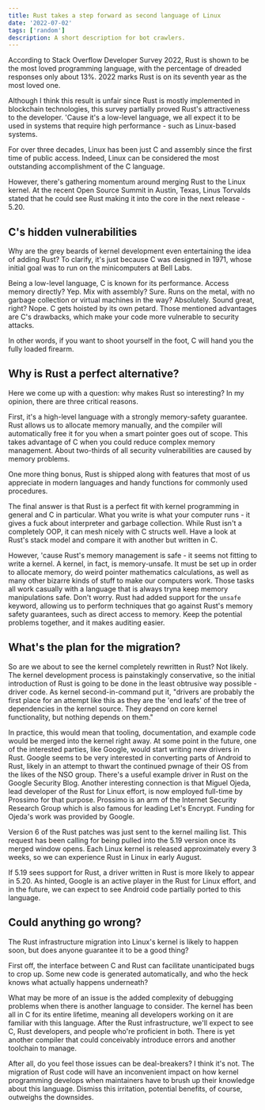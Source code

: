 ```yaml
---
title: Rust takes a step forward as second language of Linux
date: '2022-07-02'
tags: ['random']
description: A short description for bot crawlers.
---
```


<TOCInline toc={props.toc} />

According to Stack Overflow Developer Survey 2022, Rust is shown to be the most loved programming language, with the percentage of dreaded responses only about 13%. 2022 marks Rust is on its seventh year as the most loved one.

Although I think this result is unfair since Rust is mostly implemented in blockchain technologies, this survey partially proved Rust's attractiveness to the developer. 'Cause it's a low-level language, we all expect it to be used in systems that require high performance - such as Linux-based systems.

For over three decades, Linux has been just C and assembly since the first time of public access. Indeed, Linux can be considered the most outstanding accomplishment of the C language.

However, there's gathering momentum around merging Rust to the Linux kernel. At the recent Open Source Summit in Austin, Texas, Linus Torvalds stated that he could see Rust making it into the core in the next release - 5.20.

## C's hidden vulnerabilities

Why are the grey beards of kernel development even entertaining the idea of adding Rust? To clarify, it's just because C was designed in 1971, whose initial goal was to run on the minicomputers at Bell Labs.

Being a low-level language, C is known for its performance. Access memory directly? Yep. Mix with assembly? Sure. Runs on the metal, with no garbage collection or virtual machines in the way? Absolutely. Sound great, right? Nope. C gets hoisted by its own petard. Those mentioned advantages are C's drawbacks, which make your code more vulnerable to security attacks.

In other words, if you want to shoot yourself in the foot, C will hand you the fully loaded firearm.

## Why is Rust a perfect alternative?

Here we come up with a question: why makes Rust so interesting? In my opinion, there are three critical reasons.

First, it's a high-level language with a strongly memory-safety guarantee. Rust allows us to allocate memory manually, and the compiler will automatically free it for you when a smart pointer goes out of scope. This takes advantage of C when you could reduce complex memory management. About two-thirds of all security vulnerabilities are caused by memory problems.

One more thing bonus, Rust is shipped along with features that most of us appreciate in modern languages and handy functions for commonly used procedures.

The final answer is that Rust is a perfect fit with kernel programming in general and C in particular. What you write is what your computer runs - it gives a fuck about interpreter and garbage collection. While Rust isn't a completely OOP, it can mesh nicely with C structs well. Have a look at Rust's stack model and compare it with another but written in C.

However, 'cause Rust's memory management is safe - it seems not fitting to write a kernel. A kernel, in fact, is memory-unsafe. It must be set up in order to allocate memory, do weird pointer mathematics calculations, as well as many other bizarre kinds of stuff to make our computers work. Those tasks all work casually with a language that is always tryna keep memory manipulations safe. Don't worry. Rust had added support for the `unsafe` keyword, allowing us to perform techniques that go against Rust's memory safety guarantees, such as direct access to memory. Keep the potential problems together, and it makes auditing easier.

## What's the plan for the migration?

So are we about to see the kernel completely rewritten in Rust? Not likely. The kernel development process is painstakingly conservative, so the initial introduction of Rust is going to be done in the least obtrusive way possible - driver code. As kernel second-in-command put it, "drivers are probably the first place for an attempt like this as they are the 'end leafs' of the tree of dependencies in the kernel source. They depend on core kernel functionality, but nothing depends on them."

In practice, this would mean that tooling, documentation, and example code would be merged into the kernel right away. At some point in the future, one of the interested parties, like Google, would start writing new drivers in Rust. Google seems to be very interested in converting parts of Android to Rust, likely in an attempt to thwart the continued pwnage of their OS from the likes of the NSO group. There's a useful example driver in Rust on the Google Security Blog. Another interesting connection is that Miguel Ojeda, lead developer of the Rust for Linux effort, is now employed full-time by Prossimo for that purpose. Prossimo is an arm of the Internet Security Research Group which is also famous for leading Let's Encrypt. Funding for Ojeda's work was provided by Google.

Version 6 of the Rust patches was just sent to the kernel mailing list. This request has been calling for being pulled into the 5.19 version once its merged window opens. Each Linux kernel is released approximately every 3 weeks, so we can experience Rust in Linux in early August.

If 5.19 sees support for Rust, a driver written in Rust is more likely to appear in 5.20. As hinted, Google is an active player in the Rust for Linux effort, and in the future, we can expect to see Android code partially ported to this language.

## Could anything go wrong?

The Rust infrastructure migration into Linux's kernel is likely to happen soon, but does anyone guarantee it to be a good thing?

First off, the interface between C and Rust can facilitate unanticipated bugs to crop up. Some new code is generated automatically, and who the heck knows what actually happens underneath?

What may be more of an issue is the added complexity of debugging problems when there is another language to consider. The kernel has been all in C for its entire lifetime, meaning all developers working on it are familiar with this language. After the Rust infrastructure, we'll expect to see C, Rust developers, and people who're proficient in both. There is yet another compiler that could conceivably introduce errors and another toolchain to manage.

After all, do you feel those issues can be deal-breakers? I think it's not. The migration of Rust code will have an inconvenient impact on how kernel programming develops when maintainers have to brush up their knowledge about this language. Dismiss this irritation, potential benefits, of course, outweighs the downsides.
